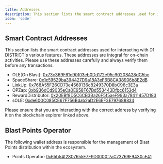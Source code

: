 ```yaml
---
title: Addresses
description: This section lists the smart contract addresses used for interacting with D1's various features.
icon: 'code'
---
```


## Smart Contract Addresses
This section lists the smart contract addresses used for interacting with D1 DISTRICT's various features. These addresses are integral for on-chain activities. Please use these addresses carefully and always verify them before any transactions.
- OLE(On Blast): [0x73c369F61c90f03eb0Dd172e95c90208A28dC5bc](https://blastscan.io/address/0x73c369F61c90f03eb0Dd172e95c90208A28dC5bc)
- SpaceShare: [0x1c59529ba394427D9a18A3eF6B8CA38906b8E2dB](https://blastscan.io/address/0x1c59529ba394427D9a18A3eF6B8CA38906b8E2dB)
- LinkUp: [0x768A55F26CD73e4569136c8249370D8bC96c3E3a](https://blastscan.io/address/0x768A55F26CD73e4569136c8249370D8bC96c3E3a)
- OPZap: [0xb936dCd9035eCa0E958F67Bd553443Dfbc6153d4](https://blastscan.io/address/0xb936dCd9035eCa0E958F67Bd553443Dfbc6153d4)
- RewardDistributor: [0x20EBf8D5C6CB3Ba26F5f5aeF993a78411457D183](https://blastscan.io/address/0x20EBf8D5C6CB3Ba26F5f5aeF993a78411457D183)
- sOLE: [0xde600C085CE67F756Bdab2aD2E6EF3E797688834](https://blastscan.io/address/0xde600C085CE67F756Bdab2aD2E6EF3E797688834)

Please ensure that you are interacting with the correct address by verifying it on the blockchain explorer linked above.

## Blast Points Operator
The following wallet address is responsible for the management of Blast Points distribution within the ecosystem.
- Points Operator: [0x65b54f2807655F7F9D0000f7aC73769F9430cF41](https://blastscan.io/address/0x65b54f2807655F7F9D0000f7aC73769F9430cF41)




